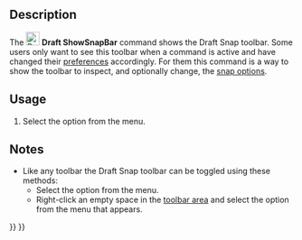 <languages/>

{{Docnav
|[[Draft_Heal|Heal]]
|[[Draft_Tray|Tray]]
|[[Draft_Workbench|Draft]]
|IconL=Draft_Heal.svg
|IconR=
|IconC=Workbench_Draft.svg
}}

{{GuiCommand
|Name=Draft ShowSnapBar
|MenuLocation=Utilities → Show Snap Toolbar
|Workbenches=[[Draft_Workbench|Draft]]
|SeeAlso=[[Draft_Snap|Draft Snap]]
}}

==Description== 

The [[Image:Draft_ShowSnapBar.svg|24px]] '''Draft ShowSnapBar''' command shows the Draft Snap toolbar. Some users only want to see this toolbar when a command is active and have changed their [[Draft_Snap#Preferences|preferences]] accordingly. For them this command is a way to show the toolbar to inspect, and optionally change, the [[Draft_Snap|snap options]].

==Usage==

# Select the {{MenuCommand|Utilities → [[Image:Draft_ShowSnapBar.svg|16px]] Show Snap Toolbar}} option from the menu.

==Notes==

* Like any toolbar the Draft Snap toolbar can be toggled using these methods:
** Select the {{MenuCommand|View → Toolbars → Draft Snap}} option from the menu.
** Right-click an empty space in the [[Interface|toolbar area]] and select the {{MenuCommand|Draft Snap}} option from the menu that appears.


{{Docnav
|[[Draft_Heal|Heal]]
|[[Draft_Tray|Tray]]
|[[Draft_Workbench|Draft]]
|IconL=Draft_Heal.svg
|IconR=
|IconC=Workbench_Draft.svg
}}

{{Draft Tools navi{{#translation:}}}}
{{Userdocnavi{{#translation:}}}}
